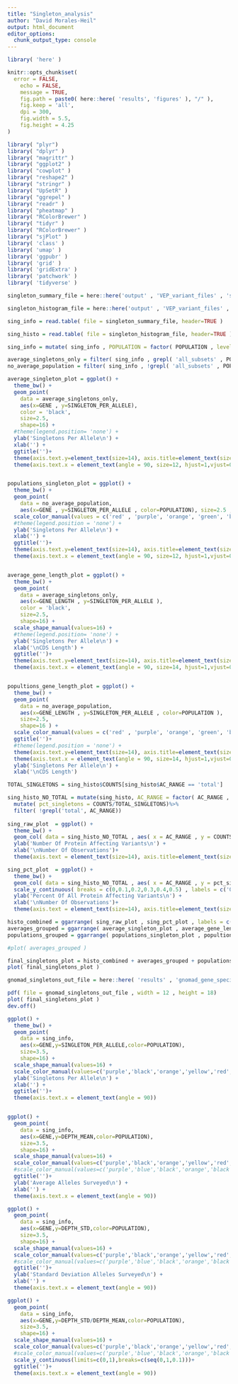 ```yaml
---
title: "Singleton_analysis"
author: "David Morales-Heil"
output: html_document
editor_options: 
  chunk_output_type: console
---
```


```r
library( 'here' )
```

```r
knitr::opts_chunk$set(
  error = FALSE,
	echo = FALSE,
	message = TRUE,
	fig.path = paste0( here::here( 'results', 'figures' ), "/" ),
	fig.keep = 'all',
	dpi = 300,
	fig.width = 5.5,
	fig.height = 4.25
)
```

```r
library( "plyr")
library( "dplyr" )
library( "magrittr" )
library( "ggplot2" )
library( "cowplot" )
library( "reshape2" )
library( "stringr" )
library( "UpSetR" )
library( "ggrepel" )
library( "readr" )
library( "pheatmap" )
library( "RColorBrewer" )
library( "tidyr" )
library( "RColorBrewer" )
library( "sjPlot" )
library( 'class' )
library( 'umap' )
library( 'ggpubr' )
library( 'grid' )
library( 'gridExtra' )
library( 'patchwork' )
library( 'tidyverse' )
```

```r
singleton_summary_file = here::here('output' , 'VEP_variant_files' , 'singleton_variant_summary.txt' )

singleton_histogram_file = here::here('output' , 'VEP_variant_files' ,  'gnomad_singletons_histogram.txt' )

sing_info = read.table( file = singleton_summary_file, header=TRUE )

sing_histo = read.table( file = singleton_histogram_file, header=TRUE )
```

```r
sing_info = mutate( sing_info , POPULATION = factor( POPULATION , levels = c( 'nfe' , 'afr' , 'amr', 'sas', 'eas' , 'all_subsets' )))

average_singletons_only = filter( sing_info , grepl( 'all_subsets' , POPULATION ) )
no_average_population = filter( sing_info , !grepl( 'all_subsets' , POPULATION ))

average_singleton_plot = ggplot() +
  theme_bw() +
  geom_point(
    data = average_singletons_only, 
    aes(x=GENE , y=SINGLETON_PER_ALLELE), 
    color = 'black', 
    size=2.5, 
    shape=16) +  
  #theme(legend.position= 'none') +
  ylab('Singletons Per Allele\n') +
  xlab('') +
  ggtitle('')+
  theme(axis.text.y=element_text(size=14), axis.title=element_text(size=16))+
  theme(axis.text.x = element_text(angle = 90, size=12, hjust=1,vjust=0.5) )


populations_singleton_plot = ggplot() +
  theme_bw() +
  geom_point(
    data = no_average_population, 
    aes(x=GENE , y=SINGLETON_PER_ALLELE , color=POPULATION), size=2.5 , shape=16) + 
  scale_color_manual(values = c('red' , 'purple', 'orange', 'green', 'blue'))+
  #theme(legend.position = 'none') +
  ylab('Singletons Per Allele\n') +
  xlab('') +  
  ggtitle('')+
  theme(axis.text.y=element_text(size=14), axis.title=element_text(size=16))+
  theme(axis.text.x = element_text(angle = 90, size=12, hjust=1,vjust=0.5) )


average_gene_length_plot = ggplot() +
  theme_bw() +
  geom_point(
    data = average_singletons_only, 
    aes(x=GENE_LENGTH , y=SINGLETON_PER_ALLELE ), 
    color = 'black', 
    size=2.5, 
    shape=16) +  
  scale_shape_manual(values=16) +
  #theme(legend.position= 'none') +
  ylab('Singletons Per Allele\n') +
  xlab('\nCDS Length') +
  ggtitle('')+
  theme(axis.text.y=element_text(size=14), axis.title=element_text(size=16))+
  theme(axis.text.x = element_text(angle = 90, size=14, hjust=1,vjust=0.5) )


popultions_gene_length_plot = ggplot() +
  theme_bw() +
  geom_point(
    data = no_average_population, 
    aes(x=GENE_LENGTH , y=SINGLETON_PER_ALLELE , color=POPULATION ), 
    size=2.5, 
    shape=16 ) +  
  scale_color_manual(values = c('red' , 'purple', 'orange', 'green', 'blue'))+
  ggtitle('')+
  #theme(legend.position = 'none') +
  theme(axis.text.y=element_text(size=14), axis.title=element_text(size=16))+
  theme(axis.text.x = element_text(angle = 90, size=14, hjust=1,vjust=0.5) )+
  ylab('Singletons Per Allele\n') +
  xlab('\nCDS Length') 
```

```r
TOTAL_SINGLETONS = sing_histo$COUNTS[sing_histo$AC_RANGE == 'total']

sing_histo_NO_TOTAL = mutate(sing_histo, AC_RANGE = factor( AC_RANGE , levels=c( "1" , "2-10" , ">10" , "total" ))) %>%
  mutate( pct_singletons = COUNTS/TOTAL_SINGLETONS)%>%
  filter( !grepl('total', AC_RANGE))
    
sing_raw_plot  = ggplot() +
  theme_bw() +
  geom_col( data = sing_histo_NO_TOTAL , aes( x = AC_RANGE , y = COUNTS )) +
  ylab('Number Of Protein Affecting Variants\n') +
  xlab('\nNumber Of Observations')+
  theme(axis.text = element_text(size=14), axis.title=element_text(size=16))

sing_pct_plot  = ggplot() +
  theme_bw() +
  geom_col( data = sing_histo_NO_TOTAL , aes( x = AC_RANGE , y = pct_singletons )) +
  scale_y_continuous( breaks = c(0,0.1,0.2,0.3,0.4,0.5) , labels = c('0','0.1','0.2','0.3','0.4','0.5')) +
  ylab('Percent Of All Protein Affecting Variants\n') +
  xlab('\nNumber Of Observations')+
  theme(axis.text = element_text(size=14), axis.title=element_text(size=16))
```

```r
histo_combined = ggarrange( sing_raw_plot , sing_pct_plot , labels = c('a','b'))
averages_grouped = ggarrange( average_singleton_plot , average_gene_length_plot , labels = c('c','d'))
populations_grouped = ggarrange( populations_singleton_plot , popultions_gene_length_plot , labels = c('e','f') )

#plot( averages_grouped )
```

```r
final_singletons_plot = histo_combined + averages_grouped + populations_grouped + plot_layout( nrow = 3 , ncol = 1 )
plot( final_singletons_plot )

gnomad_singletons_out_file = here::here( 'results' , 'gnomad_gene_specific_singletons.pdf')

pdf( file = gnomad_singletons_out_file , width = 12 , height = 18)
plot( final_singletons_plot )
dev.off()
```

```r
ggplot() +
  theme_bw() +
  geom_point(
    data = sing_info, 
    aes(x=GENE,y=SINGLETON_PER_ALLELE,color=POPULATION),
    size=3.5,
    shape=16) +  
  scale_shape_manual(values=16) +
  scale_color_manual(values=c('purple','black','orange','yellow','red','green'))+
  ylab('Singletons Per Allele\n') +
  xlab('') +  
  ggtitle('')+
  theme(axis.text.x = element_text(angle = 90)) 


ggplot() +
  geom_point(
    data = sing_info, 
    aes(x=GENE,y=DEPTH_MEAN,color=POPULATION),
    size=3.5,
    shape=16) +  
  scale_shape_manual(values=16) +
  scale_color_manual(values=c('purple','black','orange','yellow','red','green'))+
  #scale_color_manual(values=c('purple','blue','black','orange','black','red','black','green'))+
  ggtitle('')+
  ylab('Average Alleles Surveyed\n') +
  xlab('') +   
  theme(axis.text.x = element_text(angle = 90)) 

ggplot() +
  geom_point(
    data = sing_info, 
    aes(x=GENE,y=DEPTH_STD,color=POPULATION),
    size=3.5,
    shape=16) +  
  scale_shape_manual(values=16) +
  scale_color_manual(values=c('purple','black','orange','yellow','red','green'))+
  #scale_color_manual(values=c('purple','blue','black','orange','black','red','black','green'))+
  ggtitle('')+
  ylab('Standard Deviation Alleles Surveyed\n') +
  xlab('') +     
  theme(axis.text.x = element_text(angle = 90)) 

ggplot() +
  geom_point(
    data = sing_info, 
    aes(x=GENE,y=DEPTH_STD/DEPTH_MEAN,color=POPULATION),
    size=3.5,
    shape=16) +  
  scale_shape_manual(values=16) +
  scale_color_manual(values=c('purple','black','orange','yellow','red','green'))+
  #scale_color_manual(values=c('purple','blue','black','orange','black','red','black','green'))+
  scale_y_continuous(limits=c(0,1),breaks=c(seq(0,1,0.1)))+
  ggtitle('')+
  theme(axis.text.x = element_text(angle = 90)) 
```
